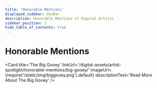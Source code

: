 ```yaml
---
title: 'Honorable Mentions'
displayed_sidebar: devBar
description: Honorable Mentions of Digital Artists
sidebar_position: 1
hide_table_of_contents: true
---
```



# Honorable Mentions

<Card
    title='The Big Gooey'
    linkUrl='/digital-assets/artist-spotlight/honorable-mentions/big-gooey/'
    imageUrl={require('/static/img/biggooey.png').default}
    descriptionText='Read More About The Big Gooey'
/>
